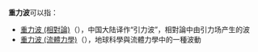 '''重力波'''可以指：
*[[重力波_(相對論)|重力波 (相對論)]]（{{lang-en|gravitational wave}}），中国大陆译作“引力波”，相對論中由引力场产生的波
*[[重力波_(流體力學)|重力波 (流體力學)]]（{{lang-en|gravity wave}}），地球科學與流體力學中的一種波動

{{disambig|cat=三字消歧義}}